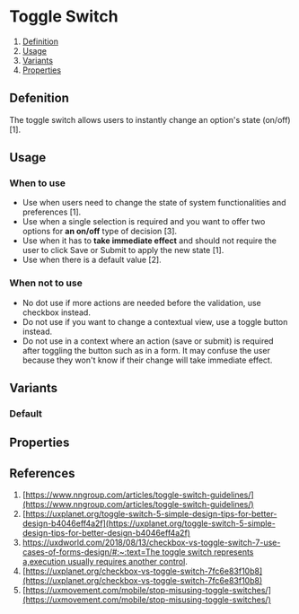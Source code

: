 
<Meta of={ToggleSwitchStories} />

# Toggle Switch
1. [Definition](#definition)
2. [Usage](#usage)
3. [Variants](#variants)
4. [Properties](#properties)

## Defenition
The toggle switch allows users to instantly change an option's state (on/off) [1].
<Canvas of={ToggleSwitchStories.Default} />

## Usage
### When to use
- Use when users need to change the state of system functionalities and preferences [1].
- Use when a single selection is required and you want to offer two options for **an on/off** type of decision [3].
- Use when it has to **take immediate effect** and should not require the user to click Save or Submit to apply
  the new state [1].
- Use when there is a default value [2].

### When not to use
- No dot use if more actions are needed before the validation, use checkbox instead.
- Do not use if you want to change a contextual view, use a toggle button instead.
- Do not use in a context where an action (save or submit) is required after toggling the button such as in a form.
  It may confuse the user because they won't know if their change will take immediate effect.

## Variants
### Default
<Canvas of={ToggleSwitchStories.Default} />

## Properties
<ArgTypes of={ToggleSwitch} />

## References
1. [https://www.nngroup.com/articles/toggle-switch-guidelines/](https://www.nngroup.com/articles/toggle-switch-guidelines/)
2. [https://uxplanet.org/toggle-switch-5-simple-design-tips-for-better-design-b4046eff4a2f](https://uxplanet.org/toggle-switch-5-simple-design-tips-for-better-design-b4046eff4a2f)
3. [https://uxdworld.com/2018/08/13/checkbox-vs-toggle-switch-7-use-cases-of-forms-design/#:~:text=The toggle switch represents a,execution usually requires another control](https://uxdworld.com/2018/08/13/checkbox-vs-toggle-switch-7-use-cases-of-forms-design/#:~:text=The%20toggle%20switch%20represents%20a,execution%20usually%20requires%20another%20control).
4. [https://uxplanet.org/checkbox-vs-toggle-switch-7fc6e83f10b8](https://uxplanet.org/checkbox-vs-toggle-switch-7fc6e83f10b8)
5. [https://uxmovement.com/mobile/stop-misusing-toggle-switches/](https://uxmovement.com/mobile/stop-misusing-toggle-switches/)
